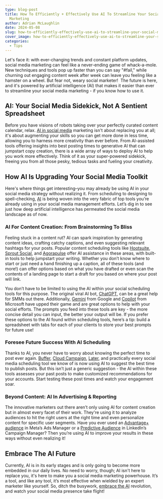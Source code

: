 ```yaml
---
type: blog-post
title: How To Efficiently + Effectively Use AI To Streamline Your Social Media
  Marketing
author: Adrian McLaughlin
date: 2024-05-08
slug: how-to-efficiently-effectively-use-ai-to-streamline-your-social-media-marketing
cover_image: how-to-efficiently-effectively-use-ai-to-streamline-your-social-media-marketing.png
categories:
  - Tips
---
```

<!--StartFragment-->

Let's face it: with ever-changing trends and constant platform updates, social media marketing can feel like a never-ending game of whack-a-mole. New techniques and tools pop up faster than you can say "#fail," while churning out engaging content week after week can leave you feeling like a hamster on a wheel. But fear not, weary social marketer!  The future is here, and it's powered by artificial intelligence (AI) that makes it easier than ever to streamline your social media marketing - if you know how to use it.

## AI: Your Social Media Sidekick, Not A Sentient Spreadsheet

Before you have visions of robots taking over your perfectly curated content calendar, relax. [AI in social media](https://www.marketingaiinstitute.com/blog/what-is-artificial-intelligence-for-social-media) marketing isn't about replacing you at all; it's about augmenting your skills so you can get more done in less time, allowing you to harness more creativity than ever before. From AI-assisted tools offering insights into best posting times to generative AI that can jumpstart copy creation, there is a wide array of ways to deploy AI to help you work more effectively. Think of it as your super-powered sidekick, freeing you from all those pesky, tedious tasks and fueling your creativity.

## How AI Is Upgrading Your Social Media Toolkit

Here's where things get interesting–you may already be using AI in your social media strategy without realizing it. From scheduling to designing to spell-checking, [AI](https://www.b12.io/resource-center/ai-how-to-guides/a-guide-to-using-ai-for-social-media-marketing.html) is being woven into the very fabric of top tools you’re already using in your social media management efforts. Let’s dig in to see just how deep artificial intelligence has permeated the social media landscape as of now.

### AI For Content Creation: From Brainstorming To Bliss

Feeling stuck in a content rut? AI can spark inspiration by generating content ideas, crafting catchy captions, and even suggesting relevant hashtags for your posts. Popular content scheduling tools like [Hootsuite](https://www.hootsuite.com/platform/owly-writer-ai), [Sprout Social](https://sproutsocial.com/ai/), and [Agorapulse](https://www.agorapulse.com/writing-assistant/) offer AI assistance in these areas, with built-in tools to help jumpstart your writing. Whether you don’t know where to start or just need a hand finishing up a caption, all of these tools (and more!) can offer options based on what you have drafted or even scan the contents of a landing page to start a draft for you based on where your post will link. 

You don’t have to be limited to using the AI within your social scheduling tools for this purpose. The original viral AI bot, [ChatGPT](https://openai.com/chatgpt), can be a great help for SMMs out there. Additionally, [Gemini](https://gemini.google.com/) from Google and [Copilot](https://www.microsoft.com/en-us/microsoft-copilot/) from Microsoft have upped their game and are great options to help with your social efforts. The prompts you feed into these tools are key - the more concise detail you can input, the better your output will be. If you prefer these options to the AI found within scheduling tools, here’s a tip: build a spreadsheet with tabs for each of your clients to store your best prompts for future use!

### Foresee Future Success With AI Scheduling

Thanks to AI, you never have to worry about knowing the perfect time to post ever again. [Buffer](https://buffer.com/ai-assistant), [Cloud Campaign](https://www.cloudcampaign.com/solutions/schedule), [Later](https://later.com/blog/caption-writer-for-instagram/), and practically every social media scheduling tool we know of is now using AI to suggest the best time to publish posts. But this isn’t just a generic suggestion - the AI within these tools assesses your past posts to make customized recommendations for your accounts. Start testing these post times and watch your engagement soar.

### Beyond Content: AI In Advertising & Reporting

The innovative marketers out there aren’t only using AI for content creation but in almost every facet of their work. They're using it to analyze audiences to hit the right users at the right time and even personalize content for specific user segments. Have you ever used an [Advantage+ audience](https://www.facebook.com/business/help/273363992030035?id=1629569087788063) in Meta’s Ads Manager or a [Predictive Audience](https://www.linkedin.com/help/lms/answer/a1631056) in LinkedIn’s Campaign Manager? Then you’re using AI to improve your results in these ways without even realizing it! 

## Embrace The AI Future

Currently, AI is in its early stages and is only going to become more embedded in our daily lives. No need to worry, though; AI isn't here to replace you, it's here to make you a social media marketing powerhouse. It’s a tool, and like any tool, it’s most effective when wielded by an expert marketer like yourself. So, ditch the busywork, [embrace the AI](https://www.hopperhq.com/blog/ai-in-social-media/) revolution, and watch your social media presence take flight!



<!--EndFragment-->